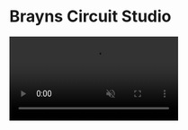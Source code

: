 
# Brayns Circuit Studio

<video src={Final} controls muted autoPlay loop />

To simulate the mouse brains, scientists create **circuits**.

Circuits are sets of neurons, glial cells, vasculatures, ...

Because the mouse's brain can have 80 million neurons, we use a backend to ray trace them.
The web app is a mix between local rendering (in WebGL) and images rendered remotely on super computers.

<img src={Image} />
